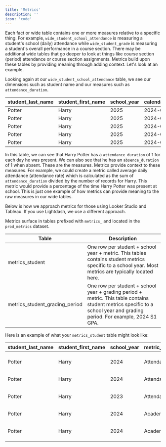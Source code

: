 ```yaml
---
title: 'Metrics'
description: ''
icon: 'code'
---
```


Each fact or wide table contains one or more measures relative to a specific thing. For example, `wide_student_school_attendance` is measuring a student's school (daily) attendance while `wide_student_grade` is measuring a student's overall performance in a course section. There may be additional wide tables that go deeper to look at things like course section (period) attendance or course section assignments. Metrics build upon these tables by providing meaning through adding context. Let's look at an example.

Looking again at our `wide_student_school_attendance` table, we see our dimensions such as student name and our measures such as `attendance_duration`.

| student_last_name | student_first_name | school_year | calendar_date | attendance_code | attendance_duration | absence_duration |
| ----------------- | ------------------ | ----------- | ------------- | --------------- | ------------------- | ---------------- |
| Potter            | Harry              | 2025        | 2024-09-09    | P               | 1                   | 0                |
| Potter            | Harry              | 2025        | 2024-09-10    | P               | 1                   | 0                |
| Potter            | Harry              | 2025        | 2024-09-11    | EA              | 0                   | 1                |
| Potter            | Harry              | 2025        | 2024-09-12    | P               | 1                   | 0                |
| Potter            | Harry              | 2025        | 2024-09-13    | T               | 1                   | 0                |


In this table, we can see that Harry Potter has a `attendance_duration` of 1 for each day he was present. We can also see that he has an `absence_duration` of 1 when absent. These are the measures. Metrics provide context to these measures. For example, we could create a metric called average daily attendance (attendance rate) which is calculated as the sum of `attendance_duration` divided by the number of records for Harry. This metric would provide a percentage of the time Harry Potter was present at school. This is just one example of how metrics can provide meaning to the raw measures in our wide tables.

<Note>Below is how we approach metrics for those using Looker Studio and Tableau. If you use Lightdash, we use a different approach.</Note>

Metrics surface in tables prefixed with `metrics_` and located in the `prod_metrics` dataset.

| Table                          | Description                                                                                                                                                              |
| ------------------------------ | ------------------------------------------------------------------------------------------------------------------------------------------------------------------------ |
| metrics_student                | One row per student + school year + metric. This tables contains student metrics specific to a school year. Most metrics are typically located here.                     |
| metrics_student_grading_period | One row per student + school year + grading period + metric. This table contains student metrics specific to a school year and grading period. For example, 2024 S1 GPA. |

Here is an example of what your `metrics_student` table might look like:

| student_last_name | student_first_name | school_year | metric_category | metric_name                | metric_value | metric_label | has_met_goal |
| ----------------- | ------------------ | ----------- | --------------- | -------------------------- | ------------ | ------------ | ------------ |
| Potter            | Harry              | 2024        | Attendance      | Average Daily Attendance   | 0.96         | On Track     | 1            |
| Potter            | Harry              | 2024        | Attendance      | Absence Rate               | 0.04         | On Track     | 1            |
| Potter            | Harry              | 2023        | Attendance      | Average Daily Attendance   | 0.85         | At Risk      | 0            |
| Potter            | Harry              | 2024        | Academic        | Unweighted Current GPA     | 3.4          | On Track     | 1            |
| Potter            | Harry              | 2024        | Academic        | Percent of Passing Classes | 0.95         | On Track     | 1            |
